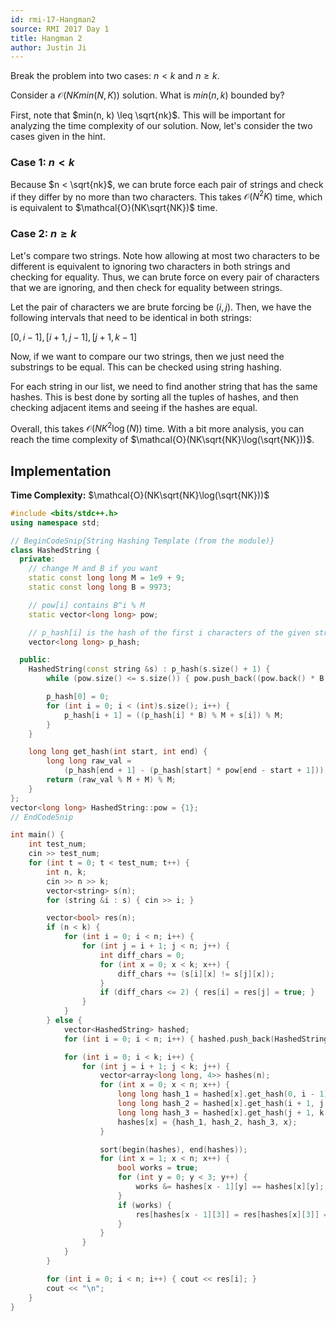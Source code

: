 ```yaml
---
id: rmi-17-Hangman2
source: RMI 2017 Day 1
title: Hangman 2
author: Justin Ji
---
```


<Spoiler title = "Hint">

Break the problem into two cases: $n < k$ and $n \geq k$.

</Spoiler>

<Spoiler title = "Hint 2">

Consider a $\mathcal{O}(NKmin(N, K))$ solution. What is $min(n, k)$ bounded by?

</Spoiler>

<Spoiler title = "Explanation">

First, note that $min(n, k) \leq \sqrt{nk}$. This will be important for
analyzing the time complexity of our solution. Now, let's consider the two
cases given in the hint.

### Case 1: $n < k$
Because $n < \sqrt{nk}$, we can brute force each pair of strings and check if
they differ by no more than two characters. This takes $\mathcal{O}(N^2K)$ time,
which is equivalent to $\mathcal{O}(NK\sqrt{NK})$ time.

### Case 2: $n \geq k$
Let's compare two strings. Note how allowing at most two characters to be
different is equivalent to ignoring two characters in both strings and checking
for equality. Thus, we can brute force on every pair of characters that we are
ignoring, and then check for equality between strings.

Let the pair of characters we are brute forcing be $(i, j)$. Then,
we have the following intervals that need to be identical in both strings:

$[0, i - 1], [i + 1, j - 1], [j + 1, k - 1]$

Now, if we want to compare our two strings, then we just need the substrings to
be equal. This can be checked using string hashing.

For each string in our list, we need to find another string that has the same
hashes. This is best done by sorting all the tuples of hashes, and then checking
adjacent items and seeing if the hashes are equal.

Overall, this takes $\mathcal{O}(NK^2\log({N}))$ time. With a bit more analysis,
you can reach the time complexity of $\mathcal{O}(NK\sqrt{NK}\log(\sqrt{NK}))$.

## Implementation

**Time Complexity:** $\mathcal{O}(NK\sqrt{NK}\log(\sqrt{NK}))$

<LanguageSection>
<CPPSection>

```cpp
#include <bits/stdc++.h>
using namespace std;

// BeginCodeSnip{String Hashing Template (from the module)}
class HashedString {
  private:
	// change M and B if you want
	static const long long M = 1e9 + 9;
	static const long long B = 9973;

	// pow[i] contains B^i % M
	static vector<long long> pow;

	// p_hash[i] is the hash of the first i characters of the given string
	vector<long long> p_hash;

  public:
	HashedString(const string &s) : p_hash(s.size() + 1) {
		while (pow.size() <= s.size()) { pow.push_back((pow.back() * B) % M); }

		p_hash[0] = 0;
		for (int i = 0; i < (int)s.size(); i++) {
			p_hash[i + 1] = ((p_hash[i] * B) % M + s[i]) % M;
		}
	}

	long long get_hash(int start, int end) {
		long long raw_val =
		    (p_hash[end + 1] - (p_hash[start] * pow[end - start + 1]));
		return (raw_val % M + M) % M;
	}
};
vector<long long> HashedString::pow = {1};
// EndCodeSnip

int main() {
	int test_num;
	cin >> test_num;
	for (int t = 0; t < test_num; t++) {
		int n, k;
		cin >> n >> k;
		vector<string> s(n);
		for (string &i : s) { cin >> i; }

		vector<bool> res(n);
		if (n < k) {
			for (int i = 0; i < n; i++) {
				for (int j = i + 1; j < n; j++) {
					int diff_chars = 0;
					for (int x = 0; x < k; x++) {
						diff_chars += (s[i][x] != s[j][x]);
					}
					if (diff_chars <= 2) { res[i] = res[j] = true; }
				}
			}
		} else {
			vector<HashedString> hashed;
			for (int i = 0; i < n; i++) { hashed.push_back(HashedString(s[i])); }

			for (int i = 0; i < k; i++) {
				for (int j = i + 1; j < k; j++) {
					vector<array<long long, 4>> hashes(n);
					for (int x = 0; x < n; x++) {
						long long hash_1 = hashed[x].get_hash(0, i - 1);
						long long hash_2 = hashed[x].get_hash(i + 1, j - 1);
						long long hash_3 = hashed[x].get_hash(j + 1, k - 1);
						hashes[x] = {hash_1, hash_2, hash_3, x};
					}

					sort(begin(hashes), end(hashes));
					for (int x = 1; x < n; x++) {
						bool works = true;
						for (int y = 0; y < 3; y++) {
							works &= hashes[x - 1][y] == hashes[x][y];
						}
						if (works) {
							res[hashes[x - 1][3]] = res[hashes[x][3]] = true;
						}
					}
				}
			}
		}

		for (int i = 0; i < n; i++) { cout << res[i]; }
		cout << "\n";
	}
}
```

</CPPSection>
</LanguageSection>

</Spoiler>
